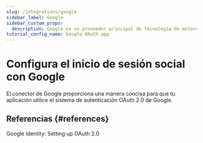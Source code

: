 ```yaml
---
slug: /integrations/google
sidebar_label: Google
sidebar_custom_props:
  description: Google es un proveedor principal de tecnología de motores de búsqueda y servicio de correo electrónico.
tutorial_config_name: Google OAuth app
---
```




# Configura el inicio de sesión social con Google

El conector de Google proporciona una manera concisa para que tu aplicación utilice el sistema de autenticación OAuth 2.0 de Google.

<GuideTip />

<Integration />

## Referencias \{#references}

<Url href="https://developers.google.com/identity/protocols/oauth2/openid-connect#appsetup">
  Google Identity: Setting up OAuth 2.0
</Url>
